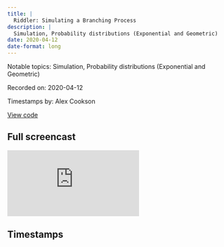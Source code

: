```yaml
---
title: |
  Riddler: Simulating a Branching Process
description: |
  Simulation, Probability distributions (Exponential and Geometric)
date: 2020-04-12
date-format: long
---
```


Notable topics: Simulation, Probability distributions (Exponential and Geometric)

Recorded on: 2020-04-12

Timestamps by: Alex Cookson

[View code](https://github.com/dgrtwo/data-screencasts/blob/master/gdpr.Rmd)

## Full screencast

<iframe class="video" src="https://www.youtube.com/embed/QtThluGted0" title="YouTube video player" frameborder="0" allow="accelerometer; autoplay; clipboard-write; encrypted-media; gyroscope; picture-in-picture" allowfullscreen></iframe>

## Timestamps

<script id="timestamps" type="application-json">[{"timestamp_with_hours":"0:0:35","description":"Explanation of a Poisson process","timestamp_sec":35},{"timestamp_with_hours":"0:2:40","description":"Asking \"How long do you have to wait for X to happen?\", which the Exponential distribution can answer","timestamp_sec":160},{"timestamp_with_hours":"0:4:20","description":"Using `rexp` function to generate numbers from the Exponential distribution","functions":"rexp","timestamp_sec":260},{"timestamp_with_hours":"0:5:25","description":"Using a vector of rates inside the `rexp` function (to explore consecutive waiting times)","functions":"rexp","timestamp_sec":325},{"timestamp_with_hours":"0:7:05","description":"Using `cumsum` function to calculate total waiting time until hitting a specific number in the Poisson process","timestamp_sec":425},{"timestamp_with_hours":"0:7:35","description":"Using `which` function to determine the first instance > 3 in a vector","functions":"which","timestamp_sec":455},{"timestamp_with_hours":"0:9:20","description":"Using `replicate` function to do a quick simulation of the function just written","functions":"replicate","timestamp_sec":560},{"timestamp_with_hours":"0:10:55","description":"Discussing methods of making the simulation function faster","timestamp_sec":655},{"timestamp_with_hours":"0:12:00","description":"Using `crossing` function to set up \"tidy\" simulation (gives you all possible combinations of values you provide it)","functions":"crossing","timestamp_sec":720},{"timestamp_with_hours":"0:13:15","description":"Noting how the consecutive waiting times seems to follow the Harmonic series","timestamp_sec":795},{"timestamp_with_hours":"0:17:10","description":"Noticing that we are missing trials with 0 comments and fixing","timestamp_sec":1030},{"timestamp_with_hours":"0:20:25","description":"Using `nls` function (non-linear least squares) to test how well the data fits with an exponential curve","functions":"nls","timestamp_sec":1225},{"timestamp_with_hours":"0:23:05","description":"Visualizing fit between data and the exponential curve calculated with `nls` in previous step","timestamp_sec":1385},{"timestamp_with_hours":"0:23:50","description":"Using `augment` function to added fitted values of the `nls` function","functions":"augment","timestamp_sec":1430},{"timestamp_with_hours":"0:26:00","description":"Exploring whether the data actually follows a Geometric distribution","timestamp_sec":1560},{"timestamp_with_hours":"0:30:55","description":"Explanation of the Geometric distribution as it applies to this question","timestamp_sec":1855},{"timestamp_with_hours":"0:34:05","description":"Generalizing the question to ask how long it takes to get to multiple comments (not just 3)","timestamp_sec":2045},{"timestamp_with_hours":"0:38:45","description":"Explanation of why we subtract 1 when fitting an exponential curve","timestamp_sec":2325},{"timestamp_with_hours":"0:46:00","description":"Summary of screencast","timestamp_sec":2760}]</script>
